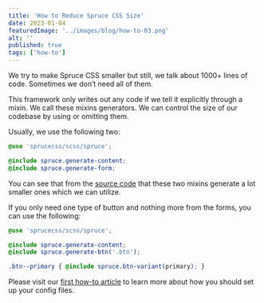 ```yaml
---
title: 'How to Reduce Spruce CSS Size'
date: 2023-01-04
featuredImage: '../images/blog/how-to-03.png'
alt: ''
published: true
tags: ['how-to']
---
```


<p className="lead">We try to make Spruce CSS smaller but still, we talk about 1000+ lines of code. Sometimes we don’t need all of them.</p>

This framework only writes out any code if we tell it explicitly through a mixin. We call these mixins generators. We can control the size of our codebase by using or omitting them.

Usually, we use the following two:

```scss
@use 'sprucecss/scss/spruce';

@include spruce.generate-content;
@include spruce.generate-form;
```

You can see that from the [source code](https://github.com/conedevelopment/sprucecss/blob/main/scss/mixin/_generator.scss) that these two mixins generate a lot smaller ones which we can utilize.

If you only need one type of button and nothing more from the forms, you can use the following:

```scss
@use 'sprucecss/scss/spruce';

@include spruce.generate-content;
@include spruce.generate-btn('.btn');

.btn--primary { @include spruce.btn-variant(primary); }
```

<Notification type="info">Please visit our <a href="/blog/how-to-configure-spruce-css-in-your-project">first how-to article</a> to learn more about how you should set up your config files.</Notification>
